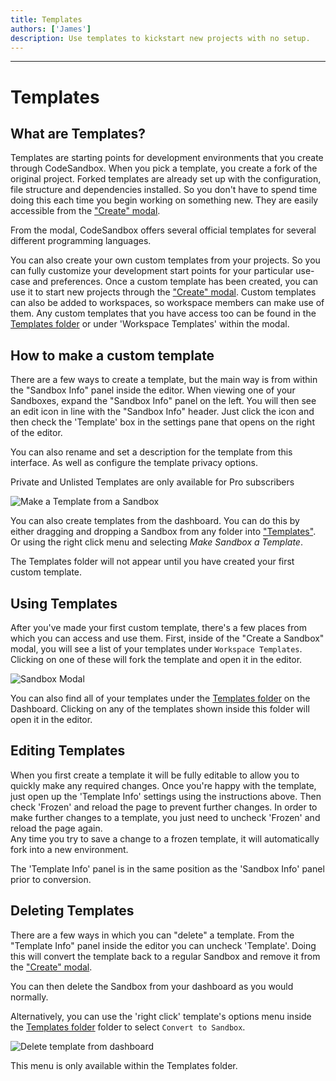 ```yaml
---
title: Templates
authors: ['James']
description: Use templates to kickstart new projects with no setup.
---
```



---

# Templates

## What are Templates?

Templates are starting points for development environments that you create through CodeSandbox. When you pick a template, you create a fork of the original project. Forked templates are already set up with the
configuration, file structure and dependencies installed. So you don't have to
spend time doing this each time you begin working on something new. They
are easily accessible from the ["Create" modal](https://codesandbox.io/s).

From the modal, CodeSandbox offers several official templates for several different programming languages.

You can also create your own custom templates from your projects. So you can fully customize your development start points for your particular use-case and preferences. Once a custom
template has been created, you can use it to start new projects through the ["Create" modal](https://codesandbox.io/s). Custom templates can also be added
to workspaces, so workspace members can make use of them. Any custom templates that you have access too can be found in the [Templates folder](https://codesandbox.io/dashboard/templates) or under 'Workspace Templates' within the modal.

## How to make a custom template

There are a few ways to create a template, but the main way is from within the
"Sandbox Info" panel inside the editor. When viewing one of your Sandboxes,
expand the "Sandbox Info" panel on the left. You will then see an edit icon in line with the "Sandbox Info" header. Just click the icon and then check the 'Template' box in the settings pane that opens on the right of the editor.

<Callout>
You can also rename and set a description for the template from this interface. As well as configure the template privacy options. 

Private and Unlisted Templates are only available for Pro subscribers
</Callout>

![Make a Template from a Sandbox](../images/devbox-info-pane.png)

You can also create templates from the dashboard. You can do this by either dragging and dropping a Sandbox from
any folder into ["Templates"](https://codesandbox.io/dashboard/templates). Or using the right click menu and selecting
_Make Sandbox a Template_.

<Callout>
The Templates folder will not appear until you have created your first custom template. 
</Callout>



## Using Templates

After you've made your first custom template, there's a few places from which
you can access and use them. First, inside of the "Create a Sandbox" modal,
you will see a list of your templates under `Workspace Templates`. Clicking on one of
these will fork the template and open it in the editor.

![Sandbox Modal](../images/sandbox-template-modal.png)

You can also find all of your templates under the [Templates folder](https://codesandbox.io/dashboard/templates) on the
Dashboard. Clicking on any of the templates shown inside this folder will open
it in the editor.

## Editing Templates

When you first create a template it will be fully editable to allow you to quickly make any required changes.
Once you're happy with the template, just open up the 'Template Info' settings using the instructions above. 
Then check 'Frozen' and reload the page to prevent further changes. 
In order to make further changes to a template, you just need to uncheck 'Frozen' and reload the page again.  
Any time you try to save a change to a frozen template, it will automatically fork into a new environment. 

<Callout>
The 'Template Info' panel is in the same position as the 'Sandbox Info' panel prior to conversion.
</Callout>

## Deleting Templates

There are a few ways in which you can "delete" a template. From the "Template
Info" panel inside the editor you can uncheck 'Template'. Doing this will convert the template back
to a regular Sandbox and remove it from the ["Create" modal](https://codesandbox.io/s).

You can then delete the Sandbox from your dashboard as you would normally. 

Alternatively, you can use the 'right click' template's options menu inside the [Templates folder](https://codesandbox.io/dashboard/templates)
folder to select `Convert to Sandbox`.

![Delete template from dashboard](../images/template-folder-menu.png)

<Callout>
This menu is only available within the Templates folder.
</Callout>

